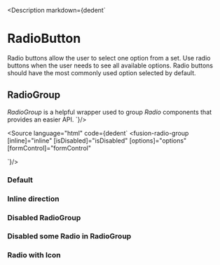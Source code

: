 

<Meta title="Components/Inputs/Radio/All"/>

<Description markdown={dedent`
# RadioButton
Radio buttons allow the user to select one option from a set. Use radio buttons when the user needs to see all available options. Radio buttons should have the most commonly used option selected by default.
## RadioGroup
*RadioGroup* is a helpful wrapper used to group *Radio* components that provides an easier API.
`}/>

<Source language="html"
        code={dedent`
<fusion-radio-group
    [inline]="inline"
    [isDisabled]="isDisabled"
    [options]="options"
    [formControl]="formControl"
></fusion-radio-group>
`}/>

### Default
<Canvas>
    <Story id="components-inputs-radio--default"></Story>
</Canvas>

### Inline direction
<Canvas>
    <Story id="components-inputs-radio--row"></Story>
</Canvas>

### Disabled RadioGroup
<Canvas>
    <Story id="components-inputs-radio--disabled"></Story>
</Canvas>

### Disabled some Radio in RadioGroup
<Canvas>
    <Story id="components-inputs-radio--disabled-option"></Story>
</Canvas>


### Radio with Icon
<Canvas>
    <Story id="components-inputs-radio--icon-options"></Story>
</Canvas>



<ArgsTable of={RadioGroupComponent}/>
